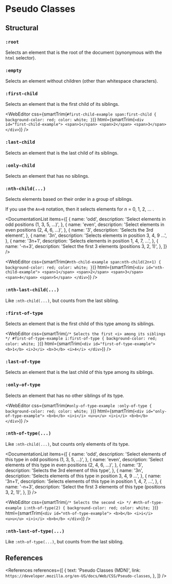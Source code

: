 
<MetadataConfigurer title="Pseudo Classes" dateCreated="2021-02-21" />

# Pseudo Classes

## Structural

### `:root`

Selects an element that is the root of the document (synonymous with the `html` selector).

### `:empty`

Selects an element without children (other than whitespace characters).

### `:first-child`

Selects an element that is the first child of its siblings.

<WebEditor
  css={smartTrim(`
    #first-child-example span:first-child {
      background-color: red;
      color: white;
    }
  `)}
  html={smartTrim(`
    <div id="first-child-example">
      <span>1</span>
      <span>2</span>
      <span>3</span>
    </div>
  `)}
/>

### `:last-child`

Selects an element that is the last child of its siblings.

### `:only-child`

Selects an element that has no siblings.

### `:nth-child(...)`

Selects elements based on their order in a group of siblings.

If you use the `An+B` notation, then it selects elements for <var>n</var> = 0, 1, 2, ... .

<DocumentationList
  items={[
    {
      name: 'odd',
      description: 'Select elements in odd positions (1, 3, 5, ...)',
    },
    {
      name: 'even',
      description: 'Select elements in even positions (2, 4, 6, ...)',
    },
    {
      name: '3',
      description: 'Selects the 3rd element',
    },
    {
      name: '3n',
      description: 'Selects elements in position 3, 4, 9 ...',
    },
    {
      name: '3n+1',
      description: 'Selects elements in position 1, 4, 7, ...',
    },
    {
      name: '-n+3',
      description: 'Select the first 3 elements (positions 3, 2, 1)',
    },
  ]}
/>

<WebEditor
  css={smartTrim(`
    #nth-child-example span:nth-child(2n+1) {
      background-color: red;
      color: white;
    }
  `)}
  html={smartTrim(`
    <div id="nth-child-example">
      <span>1</span>
      <span>2</span>
      <span>3</span>
      <span>4</span>
      <span>5</span>
    </div>
  `)}
/>

### `:nth-last-child(...)`

Like `:nth-child(...)`, but counts from the last sibling.

### `:first-of-type`

Selects an element that is the first child of this type among its siblings.

<WebEditor
  css={smartTrim(`
    /* Selects the first <i> among its siblings */
    #first-of-type-example i:first-of-type {
      background-color: red;
      color: white;
    }
  `)}
  html={smartTrim(`
    <div id="first-of-type-example">
      <b>1</b>
      <i>2</i>
      <b>3</b>
      <i>4</i>
    </div>
  `)}
/>

### `:last-of-type`

Selects an element that is the last child of this type among its siblings.

### `:only-of-type`

Selects an element that has no other siblings of its type.

<WebEditor
  css={smartTrim(`
    #only-of-type-example :only-of-type {
      background-color: red;
      color: white;
    }
  `)}
  html={smartTrim(`
    <div id="only-of-type-example">
      <b>b</b>
      <i>i</i>
      <u>u</u>
      <i>i</i>
      <b>b</b>
    </div>
  `)}
/>

### `:nth-of-type(...)`

Like `:nth-child(...)`, but counts only elements of its type.

<DocumentationList
  items={[
    {
      name: 'odd',
      description: 'Select elements of this type in odd positions (1, 3, 5, ...)',
    },
    {
      name: 'even',
      description: 'Select elements of this type in even positions (2, 4, 6, ...)',
    },
    {
      name: '3',
      description: 'Selects the 3rd element of this type',
    },
    {
      name: '3n',
      description: 'Selects elements of this type in position 3, 4, 9 ...',
    },
    {
      name: '3n+1',
      description: 'Selects elements of this type in position 1, 4, 7, ...',
    },
    {
      name: '-n+3',
      description: 'Select the first 3 elements of this type (positions 3, 2, 1)',
    },
  ]}
/>

<WebEditor
  css={smartTrim(`
    /* Selects the second <i> */
    #nth-of-type-example i:nth-of-type(2) {
      background-color: red;
      color: white;
    }
  `)}
  html={smartTrim(`
    <div id="nth-of-type-example">
      <b>b</b>
      <i>i</i>
      <u>u</u>
      <i>i</i>
      <b>b</b>
    </div>
  `)}
/>

### `:nth-last-of-type(...)`

Like `:nth-of-type(...)`, but counts from the last sibling.

## References

<References
  references={[
    {
      text: 'Pseudo Classes (MDN)',
      link: `https://developer.mozilla.org/en-US/docs/Web/CSS/Pseudo-classes`,
    },
  ]}
/>
